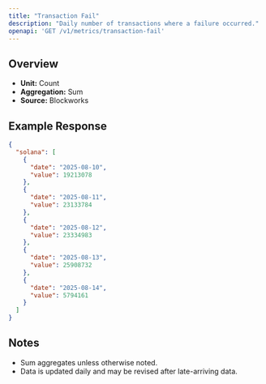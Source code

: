 ```yaml
---
title: "Transaction Fail"
description: "Daily number of transactions where a failure occurred."
openapi: 'GET /v1/metrics/transaction-fail'
---
```


## Overview

- **Unit:** Count
- **Aggregation:** Sum
- **Source:** Blockworks

## Example Response

```json
{
  "solana": [
    {
      "date": "2025-08-10",
      "value": 19213078
    },
    {
      "date": "2025-08-11",
      "value": 23133784
    },
    {
      "date": "2025-08-12",
      "value": 23334983
    },
    {
      "date": "2025-08-13",
      "value": 25908732
    },
    {
      "date": "2025-08-14",
      "value": 5794161
    }
  ]
}
```

## Notes
- Sum aggregates unless otherwise noted.
- Data is updated daily and may be revised after late-arriving data.

